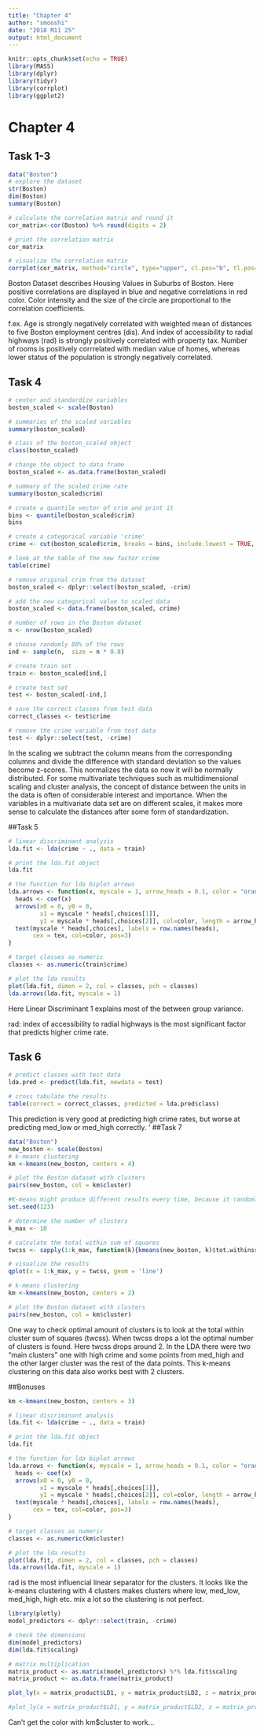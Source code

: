 ```yaml
---
title: "Chapter 4"
author: "smooshi"
date: "2018 M11 25"
output: html_document
---
```


```r
knitr::opts_chunk$set(echo = TRUE)
library(MASS)
library(dplyr)
library(tidyr)
library(corrplot)
library(ggplot2)
```

# Chapter 4

## Task 1-3

```r
data("Boston")
# explore the dataset
str(Boston)
dim(Boston)
summary(Boston)

# calculate the correlation matrix and round it
cor_matrix<-cor(Boston) %>% round(digits = 2)

# print the correlation matrix
cor_matrix

# visualize the correlation matrix
corrplot(cor_matrix, method="circle", type="upper", cl.pos="b", tl.pos="d", tl.cex = 0.6)
```

Boston Dataset describes Housing Values in Suburbs of Boston. Here positive correlations are displayed in blue and negative correlations in red color. Color intensity and the size of the circle are proportional to the correlation coefficients.

f.ex. Age is strongly negatively correlated with weighted mean of distances to five Boston employment centres (dis). And index of accessibility to radial highways (rad) is strongly positively correlated with property tax. Number of rooms is positively corrrelated with median value of homes, whereas lower status of the population is strongly negatively correlated.

## Task 4
```r
# center and standardize variables
boston_scaled <- scale(Boston)

# summaries of the scaled variables
summary(boston_scaled)

# class of the boston_scaled object
class(boston_scaled)

# change the object to data frame
boston_scaled <- as.data.frame(boston_scaled)

# summary of the scaled crime rate
summary(boston_scaled$crim)

# create a quantile vector of crim and print it
bins <- quantile(boston_scaled$crim)
bins

# create a categorical variable 'crime'
crime <- cut(boston_scaled$crim, breaks = bins, include.lowest = TRUE, labels = c("low", "med_low", "med_high", "high"))

# look at the table of the new factor crime
table(crime)

# remove original crim from the dataset
boston_scaled <- dplyr::select(boston_scaled, -crim)

# add the new categorical value to scaled data
boston_scaled <- data.frame(boston_scaled, crime)

# number of rows in the Boston dataset 
n <- nrow(boston_scaled)

# choose randomly 80% of the rows
ind <- sample(n,  size = n * 0.8)

# create train set
train <- boston_scaled[ind,]

# create test set 
test <- boston_scaled[-ind,]

# save the correct classes from test data
correct_classes <- test$crime

# remove the crime variable from test data
test <- dplyr::select(test, -crime)
```
In the scaling we subtract the column means from the corresponding columns and divide the difference with standard deviation so the values become z-scores. This normalizes the data so now it will be normally distributed. For some multivariate techniques such as multidimensional scaling and cluster analysis, the concept of distance between the units in the data is often of considerable interest and importance. When the variables in a multivariate data set are on different scales, it makes more sense to calculate the distances after some form of standardization.

##Task 5

```r
# linear discriminant analysis
lda.fit <- lda(crime ~ ., data = train)

# print the lda.fit object
lda.fit

# the function for lda biplot arrows
lda.arrows <- function(x, myscale = 1, arrow_heads = 0.1, color = "orange", tex = 0.75, choices = c(1,2)){
  heads <- coef(x)
  arrows(x0 = 0, y0 = 0, 
         x1 = myscale * heads[,choices[1]], 
         y1 = myscale * heads[,choices[2]], col=color, length = arrow_heads)
  text(myscale * heads[,choices], labels = row.names(heads), 
       cex = tex, col=color, pos=3)
}

# target classes as numeric
classes <- as.numeric(train$crime)

# plot the lda results
plot(lda.fit, dimen = 2, col = classes, pch = classes)
lda.arrows(lda.fit, myscale = 1)
```

Here Linear Discriminant 1 explains most of the between group variance.

rad: index of accessibility to radial highways is the most significant factor that predicts higher crime rate.

## Task 6

```r
# predict classes with test data
lda.pred <- predict(lda.fit, newdata = test)

# cross tabulate the results
table(correct = correct_classes, predicted = lda.pred$class)

```

This prediction is very good at predicting high crime rates, but worse at predicting med_low or med_high correctly.
'
##Task 7

```r
data("Boston")
new_boston <- scale(Boston)
# k-means clustering
km <-kmeans(new_boston, centers = 4)

# plot the Boston dataset with clusters
pairs(new_boston, col = km$cluster)

#K-means might produce different results every time, because it randomly assigns the initial cluster centers. The function set.seed() can be used to deal with that.
set.seed(123)

# determine the number of clusters
k_max <- 10

# calculate the total within sum of squares
twcss <- sapply(1:k_max, function(k){kmeans(new_boston, k)$tot.withinss})

# visualize the results
qplot(x = 1:k_max, y = twcss, geom = 'line')

# k-means clustering
km <-kmeans(new_boston, centers = 2)

# plot the Boston dataset with clusters
pairs(new_boston, col = km$cluster)
```

One way to check optimal amount of clusters is to look at the total within cluster sum of squares (twcss). When twcss drops a lot the optimal number of clusters is found. Here twcss drops around 2. In the LDA there were two "main clusters" one with high crime and some points from med_high and the other larger cluster was the rest of the data points. This k-means clustering on this data also works best with 2 clusters.

##Bonuses
```r
km <-kmeans(new_boston, centers = 3)

# linear discriminant analysis
lda.fit <- lda(crime ~ ., data = train)

# print the lda.fit object
lda.fit

# the function for lda biplot arrows
lda.arrows <- function(x, myscale = 1, arrow_heads = 0.1, color = "orange", tex = 0.75, choices = c(1,2)){
  heads <- coef(x)
  arrows(x0 = 0, y0 = 0, 
         x1 = myscale * heads[,choices[1]], 
         y1 = myscale * heads[,choices[2]], col=color, length = arrow_heads)
  text(myscale * heads[,choices], labels = row.names(heads), 
       cex = tex, col=color, pos=3)
}

# target classes as numeric
classes <- as.numeric(km$cluster)

# plot the lda results
plot(lda.fit, dimen = 2, col = classes, pch = classes)
lda.arrows(lda.fit, myscale = 1)
```

rad is the most influencial linear separator for the clusters. It looks like the k-means clustering with 4 clusters makes clusters where low, med_low, med_high, high etc. mix a lot so the clustering is not perfect.

```r
library(plotly)
model_predictors <- dplyr::select(train, -crime)

# check the dimensions
dim(model_predictors)
dim(lda.fit$scaling)

# matrix multiplication
matrix_product <- as.matrix(model_predictors) %*% lda.fit$scaling
matrix_product <- as.data.frame(matrix_product)

plot_ly(x = matrix_product$LD1, y = matrix_product$LD2, z = matrix_product$LD3, type= 'scatter3d', mode='markers', color= ~train$crime)

#plot_ly(x = matrix_product$LD1, y = matrix_product$LD2, z = matrix_product$LD3, type= 'scatter3d', mode='markers', color=~classes)
```

Can't get the color with km$cluster to work...